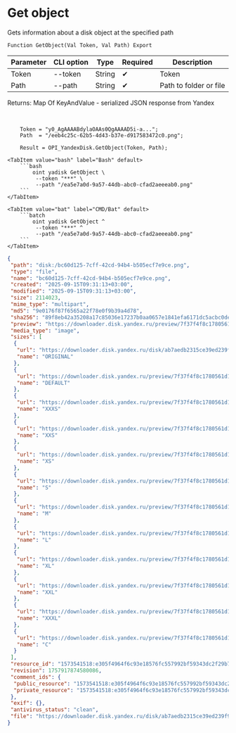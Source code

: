 ﻿---
sidebar_position: 3
description: Get object and other functions to work with Yandex Disk in the Open Integration Package, a free open-source integration library for 1C:Enterprise 8, OneScript and CLI
keywords: [1C, 1С, 1С:Enterprise, 1С:Enterprise 8.3, API, Integration, Services, Exchange, OneScript, CLI, Yandex Disk]
---


# Get object
 Gets information about a disk object at the specified path



`Function GetObject(Val Token, Val Path) Export`

  | Parameter | CLI option | Type | Required | Description |
  |-|-|-|-|-|
  | Token | --token | String | &#x2714; | Token |
  | Path | --path | String | &#x2714; | Path to folder or file |

  
  Returns:  Map Of KeyAndValue - serialized JSON response from Yandex

<br/>




```bsl title="1C:Enterprise/OneScript code example"
    Token = "y0_AgAAAABdylaOAAs0QgAAAAD5i-a...";
    Path  = "/eeb4c25c-62b5-4d43-b37e-d917583472c0.png";

    Result = OPI_YandexDisk.GetObject(Token, Path);
```
 

 <Tabs>
  
    <TabItem value="bash" label="Bash" default>
        ```bash
            oint yadisk GetObject \
             --token "***" \
             --path "/ea5e7a0d-9a57-44db-abc0-cfad2aeeeab0.png"
        ```
    </TabItem>
  
    <TabItem value="bat" label="CMD/Bat" default>
        ```batch
            oint yadisk GetObject ^
             --token "***" ^
             --path "/ea5e7a0d-9a57-44db-abc0-cfad2aeeeab0.png"
        ```
    </TabItem>
</Tabs>


```json title="Result"
{
 "path": "disk:/bc60d125-7cff-42cd-94b4-b505ecf7e9ce.png",
 "type": "file",
 "name": "bc60d125-7cff-42cd-94b4-b505ecf7e9ce.png",
 "created": "2025-09-15T09:31:13+03:00",
 "modified": "2025-09-15T09:31:13+03:00",
 "size": 2114023,
 "mime_type": "multipart",
 "md5": "9e0176f87f6565a22f78e0f9b39a4d78",
 "sha256": "89f8eb42a35208a17c85036e17237b0aa0657e1841efa6171dc5acbc0dea9e18",
 "preview": "https://downloader.disk.yandex.ru/preview/7f37f4f8c1780561d15640fbe1dd669ad134c7b4f044ef447d5f2a8b24d0b3a9/inf/Kw7ntutnYTv7ME2Wc45CLPUTRub4FO1o8FL8mXTzn15mJipCySkz4Ste7NeUNF4jmAKSauPmPxLFzO6aMKmEAw%3D%3D?uid=1573541518&filename=bc60d125-7cff-42cd-94b4-b505ecf7e9ce.png&disposition=inline&hash=&limit=0&content_type=image%2Fjpeg&owner_uid=1573541518&tknv=v3&size=S&crop=0",
 "media_type": "image",
 "sizes": [
  {
   "url": "https://downloader.disk.yandex.ru/disk/ab7aedb2315ce39ed239f950243c61c7ff245e932b74b17353a73a15e0fb70f2/68c7eaf5/gwThwhLBKYvLhQCNnqAHipg9dL32B8ucsRJtTnFcQwXyscfbJ8B8OyXfwGYeSiPiSjoRHIEODK4QYbBUqVd5IQ%3D%3D?uid=1573541518&filename=bc60d125-7cff-42cd-94b4-b505ecf7e9ce.png&disposition=attachment&hash=&limit=0&content_type=multipart&owner_uid=1573541518&fsize=2114023&hid=03d7263840468e281bd0b238a26e7d0d&media_type=image&tknv=v3&etag=9e0176f87f6565a22f78e0f9b39a4d78",
   "name": "ORIGINAL"
  },
  {
   "url": "https://downloader.disk.yandex.ru/preview/7f37f4f8c1780561d15640fbe1dd669ad134c7b4f044ef447d5f2a8b24d0b3a9/inf/Kw7ntutnYTv7ME2Wc45CLPUTRub4FO1o8FL8mXTzn15mJipCySkz4Ste7NeUNF4jmAKSauPmPxLFzO6aMKmEAw%3D%3D?uid=1573541518&filename=bc60d125-7cff-42cd-94b4-b505ecf7e9ce.png&disposition=inline&hash=&limit=0&content_type=image%2Fjpeg&owner_uid=1573541518&tknv=v3",
   "name": "DEFAULT"
  },
  {
   "url": "https://downloader.disk.yandex.ru/preview/7f37f4f8c1780561d15640fbe1dd669ad134c7b4f044ef447d5f2a8b24d0b3a9/inf/Kw7ntutnYTv7ME2Wc45CLPUTRub4FO1o8FL8mXTzn15mJipCySkz4Ste7NeUNF4jmAKSauPmPxLFzO6aMKmEAw%3D%3D?uid=1573541518&filename=bc60d125-7cff-42cd-94b4-b505ecf7e9ce.png&disposition=inline&hash=&limit=0&content_type=image%2Fjpeg&owner_uid=1573541518&tknv=v3&size=XXXS&crop=0",
   "name": "XXXS"
  },
  {
   "url": "https://downloader.disk.yandex.ru/preview/7f37f4f8c1780561d15640fbe1dd669ad134c7b4f044ef447d5f2a8b24d0b3a9/inf/Kw7ntutnYTv7ME2Wc45CLPUTRub4FO1o8FL8mXTzn15mJipCySkz4Ste7NeUNF4jmAKSauPmPxLFzO6aMKmEAw%3D%3D?uid=1573541518&filename=bc60d125-7cff-42cd-94b4-b505ecf7e9ce.png&disposition=inline&hash=&limit=0&content_type=image%2Fjpeg&owner_uid=1573541518&tknv=v3&size=XXS&crop=0",
   "name": "XXS"
  },
  {
   "url": "https://downloader.disk.yandex.ru/preview/7f37f4f8c1780561d15640fbe1dd669ad134c7b4f044ef447d5f2a8b24d0b3a9/inf/Kw7ntutnYTv7ME2Wc45CLPUTRub4FO1o8FL8mXTzn15mJipCySkz4Ste7NeUNF4jmAKSauPmPxLFzO6aMKmEAw%3D%3D?uid=1573541518&filename=bc60d125-7cff-42cd-94b4-b505ecf7e9ce.png&disposition=inline&hash=&limit=0&content_type=image%2Fjpeg&owner_uid=1573541518&tknv=v3&size=XS&crop=0",
   "name": "XS"
  },
  {
   "url": "https://downloader.disk.yandex.ru/preview/7f37f4f8c1780561d15640fbe1dd669ad134c7b4f044ef447d5f2a8b24d0b3a9/inf/Kw7ntutnYTv7ME2Wc45CLPUTRub4FO1o8FL8mXTzn15mJipCySkz4Ste7NeUNF4jmAKSauPmPxLFzO6aMKmEAw%3D%3D?uid=1573541518&filename=bc60d125-7cff-42cd-94b4-b505ecf7e9ce.png&disposition=inline&hash=&limit=0&content_type=image%2Fjpeg&owner_uid=1573541518&tknv=v3&size=S&crop=0",
   "name": "S"
  },
  {
   "url": "https://downloader.disk.yandex.ru/preview/7f37f4f8c1780561d15640fbe1dd669ad134c7b4f044ef447d5f2a8b24d0b3a9/inf/Kw7ntutnYTv7ME2Wc45CLPUTRub4FO1o8FL8mXTzn15mJipCySkz4Ste7NeUNF4jmAKSauPmPxLFzO6aMKmEAw%3D%3D?uid=1573541518&filename=bc60d125-7cff-42cd-94b4-b505ecf7e9ce.png&disposition=inline&hash=&limit=0&content_type=image%2Fjpeg&owner_uid=1573541518&tknv=v3&size=M&crop=0",
   "name": "M"
  },
  {
   "url": "https://downloader.disk.yandex.ru/preview/7f37f4f8c1780561d15640fbe1dd669ad134c7b4f044ef447d5f2a8b24d0b3a9/inf/Kw7ntutnYTv7ME2Wc45CLPUTRub4FO1o8FL8mXTzn15mJipCySkz4Ste7NeUNF4jmAKSauPmPxLFzO6aMKmEAw%3D%3D?uid=1573541518&filename=bc60d125-7cff-42cd-94b4-b505ecf7e9ce.png&disposition=inline&hash=&limit=0&content_type=image%2Fjpeg&owner_uid=1573541518&tknv=v3&size=L&crop=0",
   "name": "L"
  },
  {
   "url": "https://downloader.disk.yandex.ru/preview/7f37f4f8c1780561d15640fbe1dd669ad134c7b4f044ef447d5f2a8b24d0b3a9/inf/Kw7ntutnYTv7ME2Wc45CLPUTRub4FO1o8FL8mXTzn15mJipCySkz4Ste7NeUNF4jmAKSauPmPxLFzO6aMKmEAw%3D%3D?uid=1573541518&filename=bc60d125-7cff-42cd-94b4-b505ecf7e9ce.png&disposition=inline&hash=&limit=0&content_type=image%2Fjpeg&owner_uid=1573541518&tknv=v3&size=XL&crop=0",
   "name": "XL"
  },
  {
   "url": "https://downloader.disk.yandex.ru/preview/7f37f4f8c1780561d15640fbe1dd669ad134c7b4f044ef447d5f2a8b24d0b3a9/inf/Kw7ntutnYTv7ME2Wc45CLPUTRub4FO1o8FL8mXTzn15mJipCySkz4Ste7NeUNF4jmAKSauPmPxLFzO6aMKmEAw%3D%3D?uid=1573541518&filename=bc60d125-7cff-42cd-94b4-b505ecf7e9ce.png&disposition=inline&hash=&limit=0&content_type=image%2Fjpeg&owner_uid=1573541518&tknv=v3&size=XXL&crop=0",
   "name": "XXL"
  },
  {
   "url": "https://downloader.disk.yandex.ru/preview/7f37f4f8c1780561d15640fbe1dd669ad134c7b4f044ef447d5f2a8b24d0b3a9/inf/Kw7ntutnYTv7ME2Wc45CLPUTRub4FO1o8FL8mXTzn15mJipCySkz4Ste7NeUNF4jmAKSauPmPxLFzO6aMKmEAw%3D%3D?uid=1573541518&filename=bc60d125-7cff-42cd-94b4-b505ecf7e9ce.png&disposition=inline&hash=&limit=0&content_type=image%2Fjpeg&owner_uid=1573541518&tknv=v3&size=XXXL&crop=0",
   "name": "XXXL"
  },
  {
   "url": "https://downloader.disk.yandex.ru/preview/7f37f4f8c1780561d15640fbe1dd669ad134c7b4f044ef447d5f2a8b24d0b3a9/inf/Kw7ntutnYTv7ME2Wc45CLPUTRub4FO1o8FL8mXTzn15mJipCySkz4Ste7NeUNF4jmAKSauPmPxLFzO6aMKmEAw%3D%3D?uid=1573541518&filename=bc60d125-7cff-42cd-94b4-b505ecf7e9ce.png&disposition=inline&hash=&limit=0&content_type=image%2Fjpeg&owner_uid=1573541518&tknv=v3&size=S&crop=0",
   "name": "C"
  }
 ],
 "resource_id": "1573541518:e305f4964f6c93e18576fc557992bf59343dc2f29b72d784bc590e061ca0e5a2",
 "revision": 1757917874580086,
 "comment_ids": {
  "public_resource": "1573541518:e305f4964f6c93e18576fc557992bf59343dc2f29b72d784bc590e061ca0e5a2",
  "private_resource": "1573541518:e305f4964f6c93e18576fc557992bf59343dc2f29b72d784bc590e061ca0e5a2"
 },
 "exif": {},
 "antivirus_status": "clean",
 "file": "https://downloader.disk.yandex.ru/disk/ab7aedb2315ce39ed239f950243c61c7ff245e932b74b17353a73a15e0fb70f2/68c7eaf5/gwThwhLBKYvLhQCNnqAHipg9dL32B8ucsRJtTnFcQwXyscfbJ8B8OyXfwGYeSiPiSjoRHIEODK4QYbBUqVd5IQ%3D%3D?uid=1573541518&filename=bc60d125-7cff-42cd-94b4-b505ecf7e9ce.png&disposition=attachment&hash=&limit=0&content_type=multipart&owner_uid=1573541518&fsize=2114023&hid=03d7263840468e281bd0b238a26e7d0d&media_type=image&tknv=v3&etag=9e0176f87f6565a22f78e0f9b39a4d78"
}
```
